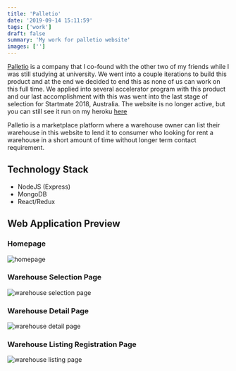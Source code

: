```yaml
---
title: 'Palletio'
date: '2019-09-14 15:11:59'
tags: ['work']
draft: false
summary: 'My work for palletio website'
images: ['']
---
```


[Palletio](https://angel.co/company/palletio) is a company that I co-found with the other two of my friends while I was still studying at university. We went into a couple iterations to build this product and at the end we decided to end this as none of us can work on this full time. We applied into several accelerator program with this product and our last accomplishment with this was went into the last stage of selection for Startmate 2018, Australia. The website is no longer active, but you can still see it run on my heroku [here](https://palletio-prod.herokuapp.com)

Palletio is a marketplace platform where a warehouse owner can list their warehouse in this website to lend it to consumer who looking for rent a warehouse in a short amount of time without longer term contact requirement.

## Technology Stack

- NodeJS (Express)
- MongoDB
- React/Redux

## Web Application Preview

### Homepage

![homepage](https://res.cloudinary.com/martin-labs/image/upload/q_auto/v1568475771/My%20Work/Palletio/Palletio.png)

### Warehouse Selection Page

![warehouse selection page](https://res.cloudinary.com/martin-labs/image/upload/q_auto/v1568475771/My%20Work/Palletio/Palletio-Warehouse-Selection.png)

### Warehouse Detail Page

![warehouse detail page](https://res.cloudinary.com/martin-labs/image/upload/q_auto/v1568475770/My%20Work/Palletio/Palletio-Warehouse.png)

### Warehouse Listing Registration Page

![warehouse listing page](https://res.cloudinary.com/martin-labs/image/upload/q_auto/v1568475769/My%20Work/Palletio/Palletio_List_Your_Space.png)
